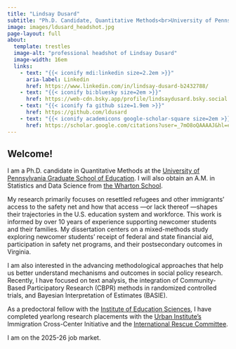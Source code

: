 ```yaml
---
title: "Lindsay Dusard"
subtitle: "Ph.D. Candidate, Quantitative Methods<br>University of Pennsylvania"
image: images/ldusard_headshot.jpg
page-layout: full
about: 
  template: trestles
  image-alt: "professional headshot of Lindsay Dusard"
  image-width: 16em
  links: 
    - text: "{{< iconify mdi:linkedin size=2.2em >}}"
      aria-label: Linkedin
      href: https://www.linkedin.com/in/lindsay-dusard-b2432788/
    - text: "{{< iconify bi:bluesky size=2em >}}" 
      href: https://web-cdn.bsky.app/profile/lindsaydusard.bsky.social
    - text: "{{< iconify fa github size=1.9em >}}"
      href: https://github.com/ldusard
    - text: "{{< iconify academicons google-scholar-square size=2em >}}" 
      href: https://scholar.google.com/citations?user=_7mO8oQAAAAJ&hl=en
---
```


## Welcome!

I am a Ph.D. candidate in Quantitative Methods at the [University of Pennsylvania Graduate School of Education](https://www.gse.upenn.edu/). I will also obtain an A.M. in Statistics and Data Science from [the Wharton School](https://www.wharton.upenn.edu/).

My research primarily focuses on resettled refugees and other immigrants’ access to the safety net and how that access —or lack thereof —shapes their trajectories in the U.S. education system and workforce. This work is informed by over 10 years of experience supporting newcomer students and their families. My dissertation centers on a mixed-methods study exploring newcomer students’ receipt of federal and state financial aid, participation in safety net programs, and their postsecondary outcomes in Virginia.

I am also interested in the advancing methodological approaches that help us better understand mechanisms and outcomes in social policy research. Recently, I have focused on text analysis, the integration of Community-Based Participatory Research (CBPR) methods in randomized controlled trials, and Bayesian Interpretation of Estimates (BASIE).

As a predoctoral fellow with the [Institute of Education Sciences](https://www.gse.upenn.edu/student-life/enhancing-your-journey/research-opportunities/institute-education-sciences-predoctoral-training-program), I have completed yearlong research placements with the [Urban Institute’s](https://www.urban.org/expertise/immigration) Immigration Cross-Center Initiative and the [International Rescue Committee](https://www.rescue.org/).

I am on the 2025-26 job market.

